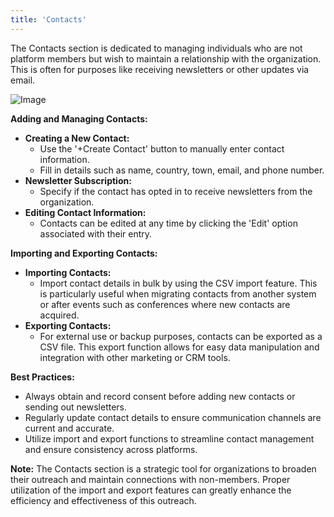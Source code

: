 ```yaml
---
title: 'Contacts'
---
```


The Contacts section is dedicated to managing individuals who are not platform members but wish to maintain a relationship with the organization. This is often for purposes like receiving newsletters or other updates via email.

![Image](/images/platform/Screenshot-2024-02-29-at-21.57.10.png)

**Adding and Managing Contacts:**

* **Creating a New Contact:**
  * Use the '+Create Contact' button to manually enter contact information.
  * Fill in details such as name, country, town, email, and phone number.
* **Newsletter Subscription:**
  * Specify if the contact has opted in to receive newsletters from the organization.
* **Editing Contact Information:**
  * Contacts can be edited at any time by clicking the 'Edit' option associated with their entry.

**Importing and Exporting Contacts:**

* **Importing Contacts:**
  * Import contact details in bulk by using the CSV import feature. This is particularly useful when migrating contacts from another system or after events such as conferences where new contacts are acquired.
* **Exporting Contacts:**
  * For external use or backup purposes, contacts can be exported as a CSV file. This export function allows for easy data manipulation and integration with other marketing or CRM tools.

**Best Practices:**

* Always obtain and record consent before adding new contacts or sending out newsletters.
* Regularly update contact details to ensure communication channels are current and accurate.
* Utilize import and export functions to streamline contact management and ensure consistency across platforms.

**Note:** The Contacts section is a strategic tool for organizations to broaden their outreach and maintain connections with non-members. Proper utilization of the import and export features can greatly enhance the efficiency and effectiveness of this outreach.